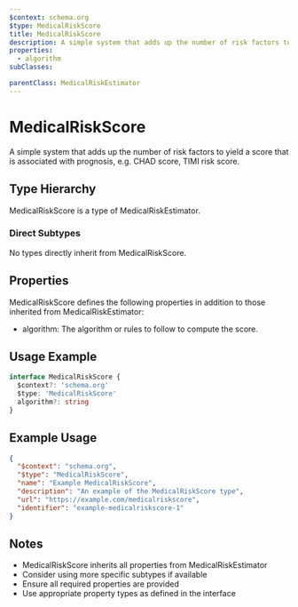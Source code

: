 ```yaml
---
$context: schema.org
$type: MedicalRiskScore
title: MedicalRiskScore
description: A simple system that adds up the number of risk factors to yield a score that is associated with prognosis, e.g. CHAD score, TIMI risk score.
properties:
  - algorithm
subClasses:

parentClass: MedicalRiskEstimator
---
```


# MedicalRiskScore

A simple system that adds up the number of risk factors to yield a score that is associated with prognosis, e.g. CHAD score, TIMI risk score.

## Type Hierarchy

MedicalRiskScore is a type of MedicalRiskEstimator.

### Direct Subtypes

No types directly inherit from MedicalRiskScore.

## Properties

MedicalRiskScore defines the following properties in addition to those inherited from MedicalRiskEstimator:

- algorithm: The algorithm or rules to follow to compute the score.

## Usage Example

```typescript
interface MedicalRiskScore {
  $context?: 'schema.org'
  $type: 'MedicalRiskScore'
  algorithm?: string
}
```

## Example Usage

```json
{
  "$context": "schema.org",
  "$type": "MedicalRiskScore",
  "name": "Example MedicalRiskScore",
  "description": "An example of the MedicalRiskScore type",
  "url": "https://example.com/medicalriskscore",
  "identifier": "example-medicalriskscore-1"
}
```

## Notes

- MedicalRiskScore inherits all properties from MedicalRiskEstimator
- Consider using more specific subtypes if available
- Ensure all required properties are provided
- Use appropriate property types as defined in the interface
